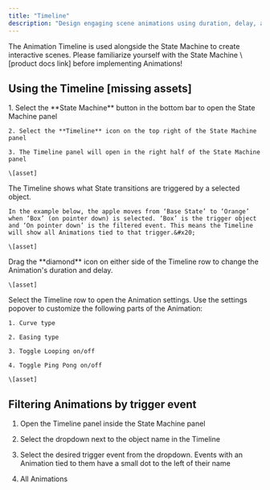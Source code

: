 ```yaml
---
title: "Timeline"
description: "Design engaging scene animations using duration, delay, and animation curves. Attach them to a specific trigger event to create continuity with interactions built in the State Machine. "
---
```


<Info>
  The Animation Timeline is used alongside the State Machine to create interactive scenes. Please familiarize yourself with the State Machine \[product docs link] before implementing Animations!
</Info>

## Using the Timeline \[missing assets]

<Steps>
  <Step title="Opening the Timeline">
    1. Select the **State Machine** button in the bottom bar to open the State Machine panel

    2. Select the **Timeline** icon on the top right of the State Machine panel

    3. The Timeline panel will open in the right half of the State Machine panel

    \[asset]
  </Step>

  <Step title="Understanding the Timeline">
    The Timeline shows what State transitions are triggered by a selected object.&#x20;

    In the example below, the apple moves from ‘Base State’ to ‘Orange’ when ‘Box’ (on pointer down) is selected. ‘Box’ is the trigger object and ‘On pointer down’ is the filtered event. This means the Timeline will show all Animations tied to that trigger.&#x20;

    \[asset]
  </Step>

  <Step title="Setting duration and delay of the Animation">
    Drag the **diamond** icon on either side of the Timeline row to change the Animation's duration and delay.

    \[asset]
  </Step>

  <Step title="Animation settings">
    Select the Timeline row to open the Animation settings. Use the settings popover to customize the following parts of the Animation:

    1. Curve type

    2. Easing type

    3. Toggle Looping on/off

    4. Toggle Ping Pong on/off

    \[asset]
  </Step>
</Steps>

## Filtering Animations by trigger event

1. Open the Timeline panel inside the State Machine panel

2. Select the dropdown next to the object name in the Timeline

3. Select the desired trigger event from the dropdown. Events with an Animation tied to them have a small dot to the left of their name

4. All Animations&#x20;